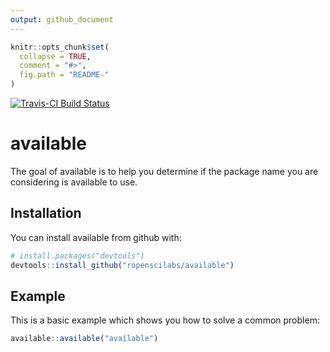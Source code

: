 ```yaml
---
output: github_document
---
```


<!-- README.md is generated from README.Rmd. Please edit that file -->

```r
knitr::opts_chunk$set(
  collapse = TRUE,
  comment = "#>",
  fig.path = "README-"
)
```

[![Travis-CI Build Status](https://travis-ci.org/ropenscilabs/available.svg?branch=master)](https://travis-ci.org/ropenscilabs/available)

# available

The goal of available is to help you determine if the package name you are
considering is available to use.

## Installation

You can install available from github with:

```r
# install.packages("devtools")
devtools::install_github("ropenscilabs/available")
```

## Example

This is a basic example which shows you how to solve a common problem:

```r
available::available("available")
```
